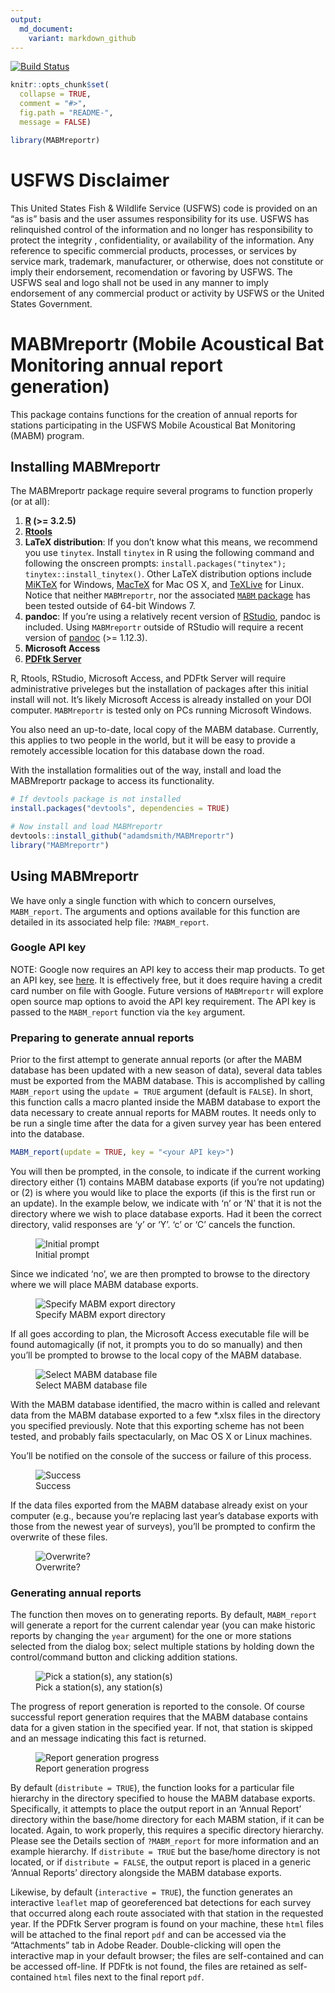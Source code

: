 ```yaml
---
output:
  md_document:
    variant: markdown_github
---
```


[![Build Status](https://travis-ci.org/adamdsmith/MABMreportr.png)](https://travis-ci.org/adamdsmith/MABMreportr)

<!-- README.md is generated from README.Rmd. Please edit that file -->

```r
knitr::opts_chunk$set(
  collapse = TRUE,
  comment = "#>",
  fig.path = "README-",
  message = FALSE)

library(MABMreportr)
```

# USFWS Disclaimer
This United States Fish & Wildlife Service (USFWS) code is provided on an "as is" basis and the user assumes responsibility for its use.  USFWS has relinquished control of the information and no longer has responsibility to protect the integrity , confidentiality, or availability of the information.  Any reference to specific commercial products, processes, or services by service mark, trademark, manufacturer, or otherwise, does not constitute or imply their endorsement, recomendation or favoring by USFWS.  The USFWS seal and logo shall not be used in any manner to imply endorsement of any commercial product or activity by USFWS or the United States Government. 

# MABMreportr (Mobile Acoustical Bat Monitoring annual report generation)

This package contains functions for the creation of annual reports for stations participating in the USFWS Mobile Acoustical Bat Monitoring (MABM) program.

## Installing MABMreportr

The MABMreportr package require several programs to function properly (or at all):

1.  **[R](https://www.r-project.org/) (>= 3.2.5)**
2.  **[Rtools](https://cran.r-project.org/bin/windows/Rtools/)**
3.  **LaTeX distribution**: If you don't know what this means, we recommend you use `tinytex`. Install `tinytex` in R using the following command and following the onscreen prompts: `install.packages("tinytex"); tinytex::install_tinytex()`. Other LaTeX distribution options include [MiKTeX](http://miktex.org/download) for Windows, [MacTeX](https://tug.org/mactex/mactex-download.html) for Mac OS X, and [TeXLive](https://www.tug.org/texlive/doc/texlive-en/texlive-en.html#x1-140003) for Linux.  Notice that neither `MABMreportr`, nor the associated [`MABM` package](https://github.com/adamdsmith/MABM) has been tested outside of 64-bit Windows 7.
4.  **pandoc**: If you're using a relatively recent version of [RStudio](https://www.rstudio.com/products/rstudio/download/preview/), pandoc is included.  Using `MABMreportr` outside of RStudio will require a recent version of [pandoc](http://pandoc.org/installing.html) (>= 1.12.3).
5.  **Microsoft Access**
6.  **[PDFtk Server](https://www.pdflabs.com/tools/pdftk-server/)** 

R, Rtools, RStudio, Microsoft Access, and PDFtk Server will require administrative priveleges but the installation of packages after this initial install will not.  It's likely Microsoft Access is already installed on your DOI computer.  `MABMreportr` is tested only on PCs running Microsoft Windows.

You also need an up-to-date, local copy of the MABM database.  Currently, this applies to two people in the world, but it will be easy to provide a remotely accessible location for this database down the road.

With the installation formalities out of the way, install and load the MABMreportr package to access its functionality.

```r
# If devtools package is not installed
install.packages("devtools", dependencies = TRUE)

# Now install and load MABMreportr
devtools::install_github("adamdsmith/MABMreportr")
library("MABMreportr")
```

## Using MABMreportr

We have only a single function with which to concern ourselves, `MABM_report`.  The arguments and options available for this function are detailed in its associated help file: `?MABM_report`.


### Google API key

NOTE: Google now requires an API key to access their map products. To get an API key, see [here](https://bit.ly/2M4AhnG). It is effectively free, but it does require having a credit card number on file with Google. Future versions of `MABMreportr` will explore open source map options to avoid the API key requirement. The API key is passed to the `MABM_report` function via the `key` argument.

### Preparing to generate annual reports

Prior to the first attempt to generate annual reports (or after the MABM database has been updated with a new season of data), several data tables must be exported from the MABM database.  This is accomplished by calling `MABM_report` using the `update = TRUE` argument (default is `FALSE`). In short, this function calls a macro planted inside the MABM database to export the data necessary to create annual reports for MABM routes. It needs only to be run a single time after the data for a given survey year has been entered into the database.

```r
MABM_report(update = TRUE, key = "<your API key>")
```

You will then be prompted, in the console, to indicate if the current working directory either (1) contains MABM database exports (if you're not updating) or (2) is where you would like to place the exports (if this is the first run or an update).  In the example below, we indicate with 'n' or 'N' that it is not the directory where we wish to place database exports.  Had it been the correct directory, valid responses are 'y' or 'Y'.  'c' or 'C' cancels the function.

![Initial prompt](./README-figs/MABM_initial_prompt.png)  

Since we indicated 'no', we are then prompted to browse to the directory where we will place MABM database exports.

![Specify MABM export directory](./README-figs/MABM_export_location.png)

If all goes according to plan, the Microsoft Access executable file will be found automagically (if not, it prompts you to do so manually) and then you'll be prompted to browse to the local copy of the MABM database.  

![Select MABM database file](./README-figs/select_MABM_database.png)

With the MABM database identified, the macro within is called and relevant data from the MABM database exported to a few *.xlsx files in the directory you specified previously.  Note that this exporting scheme has not been tested, and probably fails spectacularly, on Mac OS X or Linux machines.

You'll be notified on the console of the success or failure of this process.

![Success](./README-figs/MABM_export_success.png)  

If the data files exported from the MABM database already exist on your computer (e.g., because you're replacing last year's database exports with those from the newest year of surveys), you'll be prompted to confirm the overwrite of these files.

![Overwrite?](./README-figs/replace_existing.png)  

### Generating annual reports

The function then moves on to generating reports. By default, `MABM_report` will generate a report for the current calendar year (you can make historic reports by changing the `year` argument) for the one or more stations selected from the dialog box; select multiple stations by holding down the control/command button and clicking addition stations.

![Pick a station(s), any station(s)](./README-figs/select_stations.png)  

The progress of report generation is reported to the console.  Of course successful report generation requires that the MABM database contains data for a given station in the specified year.  If not, that station is skipped and an message indicating this fact is returned.

![Report generation progress](./README-figs/reports_complete.png)

By default (`distribute = TRUE`), the function looks for a particular file hierarchy in the directory specified to house the MABM database exports. Specifically, it attempts to place the output report in an 'Annual Report' directory within the base/home directory for each MABM station, if it can be located. Again, to work properly, this requires a specific directory hierarchy. Please see the Details section of `?MABM_report` for more information and an example hierarchy. If `distribute = TRUE` but the base/home directory is not located, or if `distribute = FALSE`, the output report is placed in a generic 'Annual Reports' directory alongside the MABM database exports.

Likewise, by default (`interactive = TRUE`), the function generates an interactive `leaflet` map of georeferenced bat detections for each survey that occurred along each route associated with that station in the requested year. If the PDFtk Server program is found on your machine, these `html` files will be attached to the final report `pdf` and can be accessed via the "Attachments" tab in Adobe Reader. Double-clicking will open the interactive map in your default browser; the files are self-contained and can be accessed off-line.  If PDFtk is not found, the files are retained as self-contained `html` files next to the final report `pdf`.
